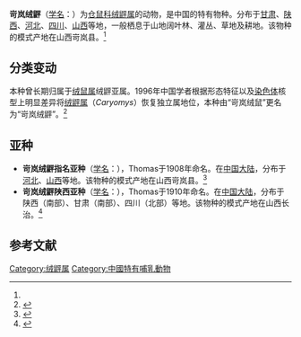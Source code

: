 {{Speciesbox
| name = 岢岚绒䶄
| status = 
| status_system = 
| image = 
| genus = Caryomys
| species = inez
| authority = (Thomas, 1908)<ref name='id974'>{{cite web| url =http://www.bioinfo.cn/db05/BjdwSpecies.php?action=view&id=974| title =岢岚绒鼠| work =《中国动物物种编目数据库》| publisher =中国科学院微生物研究所| author =中国科学院动物研究所| accessdate =2009-03-27| deadurl =yes| archiveurl =https://web.archive.org/web/20160305033854/http://www.bioinfo.cn/db05/BjdwSpecies.php?action=view&id=974| archivedate =2016-03-05}}</ref>
}}

'''岢岚绒䶄'''（[[学名|学名]]：{{lang|la|''Caryomys inez''}}）为[[仓鼠科|仓鼠科]][[绒䶄属|绒䶄属]]的动物，是中国的特有物种。分布于[[甘肃|甘肃]]、[[陕西|陕西]]、[[河北|河北]]、[[四川|四川]]、[[山西|山西]]等地，一般栖息于山地阔叶林、灌丛、草地及耕地。该物种的模式产地在山西岢岚县。<ref name='id974'/>
==分类变动==
本种曾长期归属于[[绒鼠属|绒鼠属]]绒䶄亚属。1996年中国学者根据形态特征以及[[染色体|染色体]]核型上明显差异将[[绒䶄属|绒䶄属]]（''Caryomys''）恢复独立属地位，本种由“岢岚绒鼠”更名为“岢岚绒䶄”。<ref name="马勇">{{cite journal |author1=马勇，姜建青 |title=绒䶄属地位的恢复(啮齿目:仓鼠科:田鼠亚科)[J] |journal=动物分类学报 |date=1996 |volume=21 |issue=4 |pages=493-497 |url=https://www.ixueshu.com/document/9c328c3acc493e27318947a18e7f9386.html |accessdate=2021-06-08 |archive-date=2021-06-08 |archive-url=https://web.archive.org/web/20210608130518/https://www.ixueshu.com/document/9c328c3acc493e27318947a18e7f9386.html |dead-url=no }}</ref>
==亚种==
*'''岢岚绒䶄指名亚种'''（[[学名|学名]]：{{lang|la|''Caryomys inez inez''}}），Thomas于1908年命名。在[[中国大陆|中国大陆]]，分布于[[河北|河北]]、[[山西|山西]]等地。该物种的模式产地在山西岢岚县。<ref name='id975'>{{cite web| url =http://www.bioinfo.cn/db05/BjdwSpecies.php?action=view&id=975| title =岢岚绒鼠指名亚种| work =《中国动物物种编目数据库》| publisher =中国科学院微生物研究所| author =中国科学院动物研究所| accessdate =2009-03-27| deadurl =yes| archiveurl =https://web.archive.org/web/20160305073946/http://www.bioinfo.cn/db05/BjdwSpecies.php?action=view&id=975| archivedate =2016-03-05}}</ref>
*'''岢岚绒䶄陕西亚种'''（[[学名|学名]]：{{lang|la|''Caryomys inez nux''}}），Thomas于1910年命名。在[[中国大陆|中国大陆]]，分布于陕西（南部）、甘肃（南部）、四川（北部）等地。该物种的模式产地在山西长治。<ref name='id976'>{{cite web| url =http://www.bioinfo.cn/db05/BjdwSpecies.php?action=view&id=976| title =岢岚绒鼠陕西亚种| work =《中国动物物种编目数据库》| publisher =中国科学院微生物研究所| author =中国科学院动物研究所| accessdate =2009-03-27| deadurl =yes| archiveurl =https://web.archive.org/web/20160305010343/http://www.bioinfo.cn/db05/BjdwSpecies.php?action=view&id=976| archivedate =2016-03-05}}</ref>

== 参考文献 ==
{{reflist}}
{{Taxonbar|from=Q305844}}

[[Category:绒䶄属|Category:绒䶄属]]
[[Category:中國特有哺乳動物|Category:中國特有哺乳動物]]